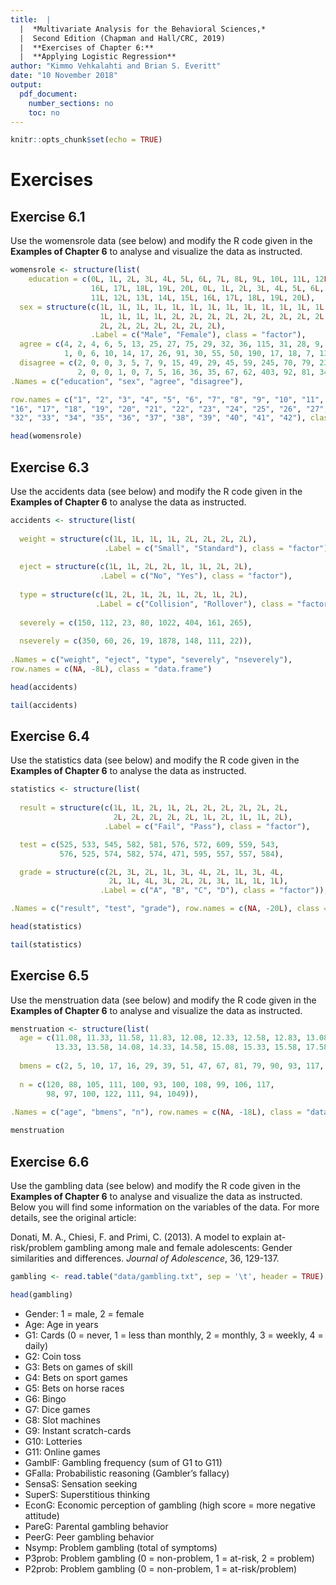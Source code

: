 ```yaml
---
title:  |  
  |  *Multivariate Analysis for the Behavioral Sciences,*
  |  Second Edition (Chapman and Hall/CRC, 2019)
  |  **Exercises of Chapter 6:**
  |  **Applying Logistic Regression**
author: "Kimmo Vehkalahti and Brian S. Everitt"
date: "10 November 2018"
output: 
  pdf_document:
    number_sections: no
    toc: no
---
```


```r
knitr::opts_chunk$set(echo = TRUE)
```

# Exercises

## Exercise 6.1

Use the womensrole data (see below) and modify the R code given in the **Examples of Chapter 6** to analyse and visualize the data as instructed.

```r
womensrole <- structure(list(
    education = c(0L, 1L, 2L, 3L, 4L, 5L, 6L, 7L, 8L, 9L, 10L, 11L, 12L, 13L, 14L, 15L, 
                  16L, 17L, 18L, 19L, 20L, 0L, 1L, 2L, 3L, 4L, 5L, 6L, 7L, 8L, 9L, 10L, 
                  11L, 12L, 13L, 14L, 15L, 16L, 17L, 18L, 19L, 20L),
  sex = structure(c(1L, 1L, 1L, 1L, 1L, 1L, 1L, 1L, 1L, 1L, 1L, 1L, 1L, 1L, 1L, 1L, 1L, 
                    1L, 1L, 1L, 1L, 2L, 2L, 2L, 2L, 2L, 2L, 2L, 2L, 2L, 2L, 2L, 2L, 2L, 2L,
                    2L, 2L, 2L, 2L, 2L, 2L, 2L), 
                  .Label = c("Male", "Female"), class = "factor"),
  agree = c(4, 2, 4, 6, 5, 13, 25, 27, 75, 29, 32, 36, 115, 31, 28, 9, 15, 3, 1, 2, 3, 4, 
            1, 0, 6, 10, 14, 17, 26, 91, 30, 55, 50, 190, 17, 18, 7, 13, 3, 0, 1, 2),
  disagree = c(2, 0, 0, 3, 5, 7, 9, 15, 49, 29, 45, 59, 245, 70, 79, 23, 110, 29, 28, 13, 20,
               2, 0, 0, 1, 0, 7, 5, 16, 36, 35, 67, 62, 403, 92, 81, 34, 115, 28, 21, 2, 4)),
.Names = c("education", "sex", "agree", "disagree"),

row.names = c("1", "2", "3", "4", "5", "6", "7", "8", "9", "10", "11", "12", "13", "14", "15",
"16", "17", "18", "19", "20", "21", "22", "23", "24", "25", "26", "27", "28", "29", "30", "31", 
"32", "33", "34", "35", "36", "37", "38", "39", "40", "41", "42"), class = "data.frame")

head(womensrole)
```
\pagebreak

## Exercise 6.3

Use the accidents data (see below) and modify the R code given in the **Examples of Chapter 6** to analyse the data as instructed.

```r
accidents <- structure(list(
  
  weight = structure(c(1L, 1L, 1L, 1L, 2L, 2L, 2L, 2L),
                     .Label = c("Small", "Standard"), class = "factor"),
  
  eject = structure(c(1L, 1L, 2L, 2L, 1L, 1L, 2L, 2L),
                    .Label = c("No", "Yes"), class = "factor"),
  
  type = structure(c(1L, 2L, 1L, 2L, 1L, 2L, 1L, 2L),
                   .Label = c("Collision", "Rollover"), class = "factor"),
  
  severely = c(150, 112, 23, 80, 1022, 404, 161, 265),
  
  nseverely = c(350, 60, 26, 19, 1878, 148, 111, 22)),
  
.Names = c("weight", "eject", "type", "severely", "nseverely"),
row.names = c(NA, -8L), class = "data.frame")

head(accidents)

tail(accidents)
```
\pagebreak

## Exercise 6.4

Use the statistics data (see below) and modify the R code given in the **Examples of Chapter 6** to analyse the data as instructed.

```r
statistics <- structure(list(
  
  result = structure(c(1L, 1L, 2L, 1L, 2L, 2L, 2L, 2L, 2L, 2L, 
                       2L, 2L, 2L, 2L, 2L, 1L, 2L, 1L, 1L, 2L),
                     .Label = c("Fail", "Pass"), class = "factor"),

  test = c(525, 533, 545, 582, 581, 576, 572, 609, 559, 543, 
           576, 525, 574, 582, 574, 471, 595, 557, 557, 584),

  grade = structure(c(2L, 3L, 2L, 1L, 3L, 4L, 2L, 1L, 3L, 4L, 
                      2L, 1L, 4L, 3L, 2L, 2L, 3L, 1L, 1L, 1L),
                    .Label = c("A", "B", "C", "D"), class = "factor")),

.Names = c("result", "test", "grade"), row.names = c(NA, -20L), class = "data.frame")

head(statistics)

tail(statistics)
```
\pagebreak

## Exercise 6.5

Use the menstruation data (see below) and modify the R code given in the **Examples of Chapter 6** to analyse and visualize the data as instructed.

```r
menstruation <- structure(list(
  age = c(11.08, 11.33, 11.58, 11.83, 12.08, 12.33, 12.58, 12.83, 13.08,
          13.33, 13.58, 14.08, 14.33, 14.58, 15.08, 15.33, 15.58, 17.58),
  
  bmens = c(2, 5, 10, 17, 16, 29, 39, 51, 47, 67, 81, 79, 90, 93, 117, 107, 92, 1049),
  
  n = c(120, 88, 105, 111, 100, 93, 100, 108, 99, 106, 117, 
        98, 97, 100, 122, 111, 94, 1049)),
  
.Names = c("age", "bmens", "n"), row.names = c(NA, -18L), class = "data.frame")

menstruation
```
\pagebreak

## Exercise 6.6

Use the gambling data (see below) and modify the R code given in the **Examples of Chapter 6** to analyse and visualize the data as instructed. Below you will find some information on the variables of the data. For more details, see the original article:

Donati, M. A., Chiesi, F. and Primi, C. (2013). A model to explain at-risk/problem gambling among male and female adolescents: Gender similarities and differences. *Journal of Adolescence*, 36, 129-137.

```r
gambling <- read.table("data/gambling.txt", sep = '\t', header = TRUE)

head(gambling)

```

- Gender: 1 = male, 2 = female
- Age: Age in years
- G1: Cards (0 = never, 1 = less than monthly, 2 = monthly, 3 = weekly, 4 = daily)
- G2: Coin toss
- G3: Bets on games of skill
- G4: Bets on sport games
- G5: Bets on horse races
- G6: Bingo
- G7: Dice games
- G8: Slot machines
- G9: Instant scratch-cards
- G10: Lotteries
- G11: Online games
- GamblF: Gambling frequency (sum of G1 to G11)
- GFalla: Probabilistic reasoning (Gambler's fallacy)
- SensaS: Sensation seeking
- SuperS: Superstitious thinking
- EconG: Economic perception of gambling (high score = more negative attitude)
- PareG: Parental gambling behavior
- PeerG: Peer gambling behavior
- Nsymp: Problem gambling (total of symptoms)
- P3prob: Problem gambling (0 = non-problem, 1 = at-risk, 2 = problem)
- P2prob: Problem gambling (0 = non-problem, 1 = at-risk/problem)
